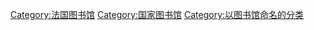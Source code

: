 [[Category:法国图书馆|Category:法国图书馆]]
[[Category:国家图书馆|Category:国家图书馆]]
[[Category:以图书馆命名的分类|Category:以图书馆命名的分类]]